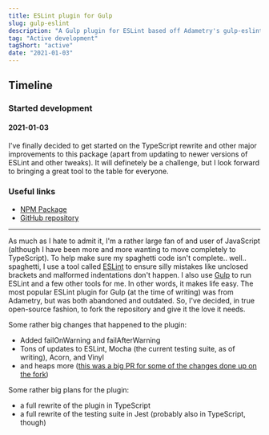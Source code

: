```yaml
---
title: ESLint plugin for Gulp
slug: gulp-eslint
description: "A Gulp plugin for ESLint based off Adametry's gulp-eslint package"
tag: "Active development"
tagShort: "active"
date: "2021-01-03"
---
```


<h2>Timeline</h2>
<section id="timeline">
  <section className="progress">
    <h3>Started development</h3>
    <h4 className="minor">2021-01-03</h4>
    <p>
      I've finally decided to get started on the TypeScript rewrite and other major improvements to this package (apart from updating to newer versions of ESLint and other tweaks). It will definetely be a challenge, but I look forward to bringing a great tool to the table for everyone.
    </p>
  </section>
</section>

### Useful links
- [NPM Package](https://www.npmjs.com/package/@doamatto/gulp-eslint)
- [GitHub repository](https://github.com/doamatto/gulp-eslint)

---

As much as I hate to admit it, I'm a rather large fan of and user of JavaScript (although I have been more and more wanting to move completely to TypeScript). To help make sure my spaghetti code isn't complete.. well.. spaghetti, I use a tool called [ESLint](https://eslint.org) to ensure silly mistakes like unclosed brackets and malformed indentations don't happen. I also use [Gulp](https://gulpjs.com) to run ESLint and a few other tools for me. In other words, it makes life easy. The most popular ESLint plugin for Gulp (at the time of writing) was from Adametry, but was both abandoned and outdated. So, I've decided, in true open-source fashion, to fork the repository and give it the love it needs.

Some rather big changes that happened to the plugin:
- Added failOnWarning and failAfterWarning
- Tons of updates to ESLint, Mocha (the current testing suite, as of writing), Acorn, and Vinyl
- and heaps more ([this was a big PR for some of the changes done up on the fork](https://github.com/doamatto/gulp-eslint/pull/10))

Some rather big plans for the plugin:
- a full rewrite of the plugin in TypeScript
- a full rewrite of the testing suite in Jest (probably also in TypeScript, though)